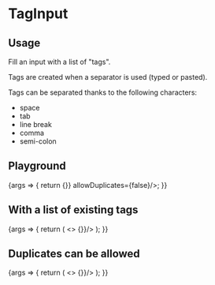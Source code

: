 
<Meta
  title="Components/Inputs/TagInput"
  component={TagInput}
/>

# TagInput

## Usage

Fill an input with a list of "tags".

Tags are created when a separator is used (typed or pasted).

Tags can be separated thanks to the following characters:
- space
- tab
- line break
- comma
- semi-colon


## Playground

<Canvas>
  <Story name="Standard">
    {args => {
      return <TagInput onTagsUpdate={() => {}} allowDuplicates={false}/>;
    }}
  </Story>
</Canvas>

<ArgsTable story="Standard" />

## With a list of existing tags

<Canvas>
  <Story name="existingTags">
    {args => {
      return (
        <>
          <TagInput defaultTags={['batman', 'superman', 'catwoman', 'joker']} allowDuplicates={false} onTagsUpdate={() => {}}/>
        </>
      );
    }}
  </Story>
</Canvas>

## Duplicates can be allowed

<Canvas>
  <Story name="duplicatesAllowed">
    {args => {
      return (
        <>
          <TagInput defaultTags={['gucci', 'gucci', 'dior', 'dior']} allowDuplicates={false} onTagsUpdate={() => {}}/>
        </>
      );
    }}
  </Story>
</Canvas>
